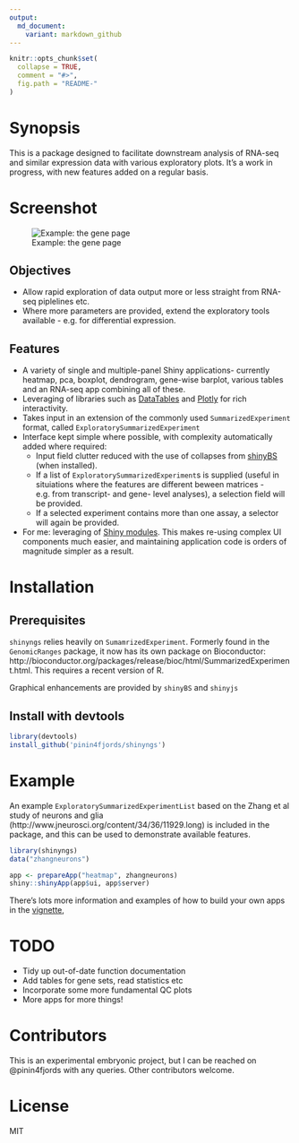 ```yaml
---
output:
  md_document:
    variant: markdown_github
---
```


<!-- README.md is generated from README.Rmd. Please edit that file -->

```r
knitr::opts_chunk$set(
  collapse = TRUE,
  comment = "#>",
  fig.path = "README-"
)
```


# Synopsis

This is a package designed to facilitate downstream analysis of RNA-seq and similar expression data with various exploratory plots. It's a work in progress, with new features added on a regular basis.

# Screenshot

![Example: the gene page](screenshots/gene_page.png)

## Objectives

* Allow rapid exploration of data output more or less straight from RNA-seq piplelines etc. 
* Where more parameters are provided, extend the exploratory tools available - e.g. for differential expression.

## Features

* A variety of single and multiple-panel Shiny applications- currently heatmap, pca, boxplot, dendrogram, gene-wise barplot, various tables and an RNA-seq app combining all of these.
* Leveraging of libraries such as [DataTables](https://rstudio.github.io/DT/) and [Plotly](https://plot.ly/) for rich interactivity.
* Takes input in an extension of the commonly used `SummarizedExperiment` format, called `ExploratorySummarizedExperiment` 
* Interface kept simple where possible, with complexity automatically added where required:
    * Input field clutter reduced with the use of collapses from [shinyBS](https://ebailey78.github.io/shinyBS/index.html) (when installed).
    * If a list of `ExploratorySummarizedExperiment`s is supplied (useful in situiations where the features are different beween matrices - e.g. from transcript- and gene- level analyses), a selection field will be provided.
    * If a selected experiment contains more than one assay, a selector will again be provided.
* For me: leveraging of [Shiny modules](http://shiny.rstudio.com/articles/modules.html). This makes re-using complex UI components much easier, and maintaining application code is orders of magnitude simpler as a result.

# Installation

## Prerequisites

`shinyngs` relies heavily on `SumamrizedExperiment`. Formerly found in the `GenomicRanges` package, it now has its own package on Bioconductor: http://bioconductor.org/packages/release/bioc/html/SummarizedExperiment.html. This requires a recent version of R. 

Graphical enhancements are provided by `shinyBS` and `shinyjs`

## Install with devtools

```r
library(devtools)
install_github('pinin4fjords/shinyngs')
```

# Example

An example `ExploratorySummarizedExperimentList` based on the Zhang et al study of neurons and glia (http://www.jneurosci.org/content/34/36/11929.long) is included in the package, and this can be used to demonstrate available features.

```r
library(shinyngs)
data("zhangneurons")

app <- prepareApp("heatmap", zhangneurons)
shiny::shinyApp(app$ui, app$server)
```

There's lots more information and examples of how to build your own apps in the [vignette](inst/doc/shinyngs.html), 

# TODO

* Tidy up out-of-date function documentation 
* Add tables for gene sets, read statistics etc
* Incorporate some more fundamental QC plots
* More apps for more things!

# Contributors

This is an experimental embryonic project, but I can be reached on @pinin4fjords with any queries. Other contributors welcome.

# License

MIT